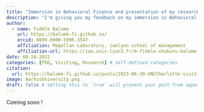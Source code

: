 ```yaml
---
title: "Immersion in Behavioral Finance and presentation of my research at the University of Aarhus"
description: "I'm giving you my feedback on my immersion in Behavioral Finance and on the Presentation of My Research at the University of Aarhus this summer"
author:
  - name: Fidèle Balume
    url: https://balume-fi.github.io/
    orcid: 0009-0000-5996-3547
    affiliation: Magellan Laboratory, iaelyon school of management
    affiliation-url: https://iae.univ-lyon3.fr/m-fidele-shukuru-balume
date: 08-24-2022
categories: [PhD, Visiting, Research] # self-defined categories
citation: 
  url: https://balume-fi.github.io/posts/2023-06-30-UNCCharlotte-visiting/ 
image: AarhusUniversity.png
draft: false # setting this to `true` will prevent your post from appearing on your listing page until you're ready!
---
```


Coming soon !
